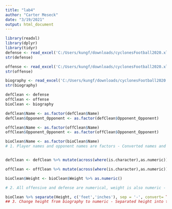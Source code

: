 ```yaml
---
title: "lab4"
author: "Carter Meseck"
date: "3/19/2021"
output: html_document
---
```


```r
library(readxl)
library(dplyr)
library(tidyr)
defense <- read_excel('C:/Users/kungf/downloads/cyclonesFootball2020.xlsx', sheet='Defensive')
str(defense)

offense <- read_excel('C:/Users/kungf/downloads/cyclonesFootball2020.xlsx', sheet='Offensive')
str(offense)

biography <- read_excel('C:/Users/kungf/downloads/cyclonesFootball2020.xlsx', sheet='Biography')
str(biography)
```

```r
defClean <- defense
offClean <- offense
bioClean <- biography

defClean$Name <- as.factor(defClean$Name)
defClean$Opponent_Opponent <- as.factor(defClean$Opponent_Opponent)

offClean$Name <- as.factor(offClean$Name)
offClean$Opponent_Opponent <- as.factor(offClean$Opponent_Opponent)

bioClean$Name <- as.factor(bioClean$Name)
# 1. Player names and opponent names are factors - Converted names and opponent names into factors


defClean <- defClean %>% mutate(across(where(is.character),as.numeric))

offClean <- offClean %>% mutate(across(where(is.character),as.numeric))

bioClean$Weight <- bioClean$Weight %>% as.numeric()

# 2. All offensive and defense are numerical, weight is also numeric - Mutated across character columns because they are all statistics, and change them to numeric.

bioClean %>% separate(Height, c('feet','inches'), sep = '-', convert= TRUE, remove = FALSE) %>% mutate(Height = 12*feet + inches) %>% select(-inches)
## 3. Change height from biography to numeric - Separated height into two columns and converted to inches.

```


